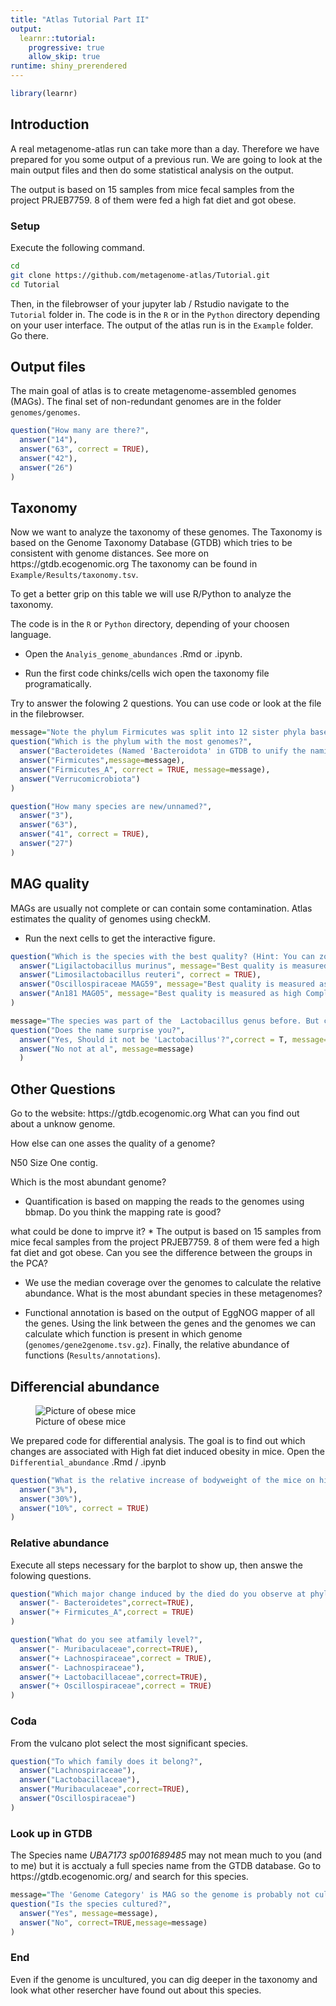 ```yaml
---
title: "Atlas Tutorial Part II"
output:
  learnr::tutorial:
    progressive: true
    allow_skip: true
runtime: shiny_prerendered
---
```


```r
library(learnr)
```

<!--
## Setup

For the second part of the tutorial we made online cumputing environemnts available. Click on either of the two links depending on which cimputer language you are more familiar. 

[![Jupyter](https://upload.wikimedia.org/wikipedia/commons/thumb/3/38/Jupyter_logo.svg/207px-Jupyter_logo.svg.png){width=200px}](http://mybinder.org/v2/gh/metagenome-atlas/Tutorial/master?urlpath=lab)            [![Rstudio](https://rstudio.com/wp-content/uploads/2018/10/RStudio-Logo-flat.svg){width=200px}](http://mybinder.org/v2/gh/metagenome-atlas/Tutorial/master?urlpath=rstudio)

The setup can take some minutes ...

Do you need some music to work. Have a look at this [spotify playlist](https://open.spotify.com/playlist/1uJJpcPx752ddZXCtU6oRc?si=sTO-ec95TFqxHviin59M0g) for bioinformaticians.

If there is an error in the building process, try to refresh the page. This will trigger a re-build. Sometimes I had to rebuild 2-3 times.


## Output files

Usually before starting to install a program I want to make sure that it gives the output I want. Therefore, we look at the output of Metagenome-Atlas. A real Metagenome-Atlas run can take more than a day. Therefore we have you prepared some output of a previous run.

You should find a navigation plane in Rstudio/Jupyter lab. 
-->


<!-- https://github.com/metagenome-atlas/Tutorial/tree/master/Example * -->

## Introduction


A real metagenome-atlas run can take more than a day. Therefore we have prepared for you some output of a previous run. We are going to look at the main output files and then do some statistical analysis on the output.

The output is based on 15 samples from mice fecal samples from the project PRJEB7759. 8 of them were fed a high fat diet and got obese.



### Setup

Execute the following command.

```bash
cd
git clone https://github.com/metagenome-atlas/Tutorial.git
cd Tutorial
```


Then, in the filebrowser of your jupyter lab / Rstudio  navigate to the `Tutorial` folder in. 
The code is in the `R` or in the `Python` directory depending on your user interface. The output of the atlas run is in the `Example` folder. Go there. 

## Output files
<!--
I put only the result from one sample online, named `ERR675519`. 
-->

The main goal of atlas is to create metagenome-assembled genomes (MAGs). The final set of non-redundant genomes are in the folder `genomes/genomes`.

```r
question("How many are there?",
  answer("14"),
  answer("63", correct = TRUE),
  answer("42"),
  answer("26")
)
```


## Taxonomy

Now we want to analyze the taxonomy of these genomes. The Taxonomy is based on the Genome Taxonomy Database (GTDB) which tries to be consistent with genome distances. See more on https://gtdb.ecogenomic.org The taxonomy can be found in `Example/Results/taxonomy.tsv`. 

To get a better grip on this table we will use R/Python to analyze the taxonomy. 

The code is in the `R` or `Python` directory, depending of your choosen language.

* Open the `Analyis_genome_abundances` .Rmd or .ipynb.

* Run the first code chinks/cells wich open the taxonomy file programatically. 


Try to answer the folowing 2 questions. You can use code or look at the file in the filebrowser. 


```r
message="Note the phylum Firmicutes was split into 12 sister phyla based on relative divergence."
question("Which is the phylum with the most genomes?",
  answer("Bacteroidetes (Named 'Bacteroidota' in GTDB to unify the naming of phyla)"),
  answer("Firmicutes",message=message),
  answer("Firmicutes_A", correct = TRUE, message=message),
  answer("Verrucomicrobiota")
)
```



```r
question("How many species are new/unnamed?",
  answer("3"),
  answer("63"),
  answer("41", correct = TRUE),
  answer("27")
)
```


## MAG quality

MAGs are usually not complete or can contain some contamination. Atlas estimates the quality of genomes using checkM. 


- Run the next cells to get the interactive figure. 


```r
question("Which is the species with the best quality? (Hint: You can zoom in in the interactive figure)",
  answer("Ligilactobacillus murinus", message="Best quality is measured as high Completeness and low Contamination."),
  answer("Limosilactobacillus reuteri", correct = TRUE),
  answer("Oscillospiraceae MAG59", message="Best quality is measured as high Completeness and low Contamination."),
  answer("An181 MAG05", message="Best quality is measured as high Completeness and low Contamination.")
)
```



```r
message="The species was part of the  Lactobacillus genus before. But careful analysis showed that Lactobacillus consisted of different genera. doi:10.3390/microorganisms7050126"
question("Does the name surprise you?",
  answer("Yes, Should it not be 'Lactobacillus'?",correct = T, message=message),
  answer("No not at al", message=message)
  )
```

## Other Questions

Go to the website: https://gtdb.ecogenomic.org 
What can you find out about a unknow genome.

How else can one asses the quality of a genome?

N50
Size 
One contig.


Which is the most abundant genome? 


* Quantification is based on mapping the reads to the genomes using bbmap. Do you think the mapping rate is good? 

 what could be done to imprve it?
* The output is based on 15 samples from mice fecal samples from the project PRJEB7759. 8 of them were fed a high fat diet and got obese. Can you see the difference between the groups in the PCA?

*  We use the median coverage over the genomes to calculate the relative abundance. What is the most abundant species in these metagenomes?

* Functional annotation is based on the output of EggNOG mapper of all the genes. Using the link  between the genes and the genomes we can calculate which function is present in which genome (`genomes/gene2genome.tsv.gz`). Finally, the relative abundance of functions (`Results/annotations`).




## Differencial abundance 

![Picture of obese mice](https://upload.wikimedia.org/wikipedia/commons/0/0b/Fatmouse.jpg)

We prepared  code for differential analysis. The goal is to find out which changes are associated with High fat diet induced obesity in mice. Open the `Differential_abundance` .Rmd / .ipynb

```r
question("What is the relative increase of bodyweight of the mice on high-fat diet compared to the control mice? ",
  answer("3%"),
  answer("30%"),
  answer("10%", correct = TRUE)
)
```

### Relative abundance

Execute all steps necessary for the barplot to show up, then answe the folowing questions.

```r
question("Which major change induced by the died do you observe at phylum level?",
  answer("- Bacteroidetes",correct=TRUE),
  answer("+ Firmicutes_A",correct = TRUE)
)
```

```r
question("What do you see atfamily level?",
  answer("- Muribaculaceae",correct=TRUE),
  answer("+ Lachnospiraceae",correct = TRUE),
  answer("- Lachnospiraceae"),
  answer("+ Lactobacillaceae",correct=TRUE),
  answer("+ Oscillospiraceae",correct = TRUE)
)
```



### Coda


From the vulcano plot select the most significant species. 


```r
question("To which family does it belong?",
  answer("Lachnospiraceae"),
  answer("Lactobacillaceae"),
  answer("Muribaculaceae",correct=TRUE),
  answer("Oscillospiraceae")
)
```


### Look up in GTDB 
The Species name *UBA7173 sp001689485* may not mean much to you (and to me) but it is acctualy a full species name from the GTDB database. Go to https://gtdb.ecogenomic.org/ and search for this species.


```r
message="The 'Genome Category' is MAG so the genome is probably not cultured."
question("Is the species cultured?",
  answer("Yes", message=message),
  answer("No", correct=TRUE,message=message)
)
```

### End

Even if the genome is uncultured, you can dig deeper in the taxonomy and look what other resercher have found out about this species. 




